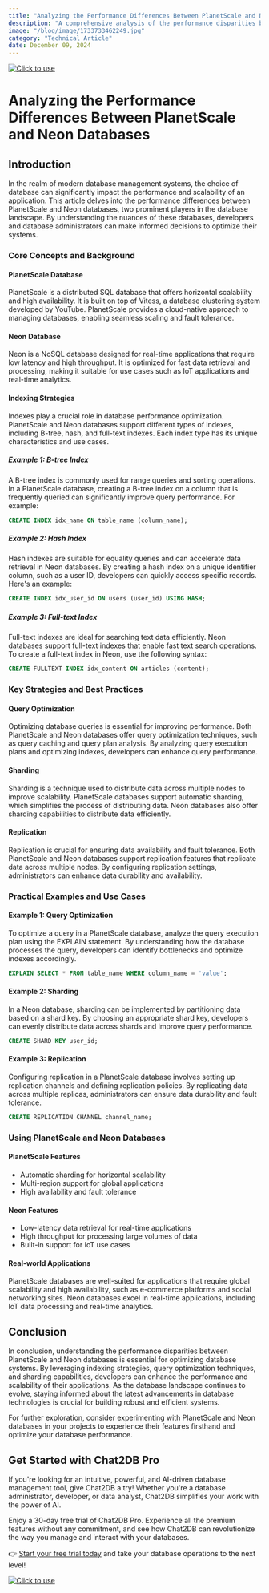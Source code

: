 ```yaml
---
title: "Analyzing the Performance Differences Between PlanetScale and Neon Databases"
description: "A comprehensive analysis of the performance disparities between PlanetScale and Neon databases, exploring their features, optimizations, and real-world applications."
image: "/blog/image/1733733462249.jpg"
category: "Technical Article"
date: December 09, 2024
---
```

[![Click to use](/image/blog/bg/chat2db1.png)](https://app.chat2db.ai/)
# Analyzing the Performance Differences Between PlanetScale and Neon Databases


<Authors date="December 09, 2024">
  <Author name="Jing" link="https://chat2db.ai" />
</Authors>

## Introduction

In the realm of modern database management systems, the choice of database can significantly impact the performance and scalability of an application. This article delves into the performance differences between PlanetScale and Neon databases, two prominent players in the database landscape. By understanding the nuances of these databases, developers and database administrators can make informed decisions to optimize their systems.

### Core Concepts and Background

#### PlanetScale Database

PlanetScale is a distributed SQL database that offers horizontal scalability and high availability. It is built on top of Vitess, a database clustering system developed by YouTube. PlanetScale provides a cloud-native approach to managing databases, enabling seamless scaling and fault tolerance.

#### Neon Database

Neon is a NoSQL database designed for real-time applications that require low latency and high throughput. It is optimized for fast data retrieval and processing, making it suitable for use cases such as IoT applications and real-time analytics.

#### Indexing Strategies

Indexes play a crucial role in database performance optimization. PlanetScale and Neon databases support different types of indexes, including B-tree, hash, and full-text indexes. Each index type has its unique characteristics and use cases.

##### Example 1: B-tree Index

A B-tree index is commonly used for range queries and sorting operations. In a PlanetScale database, creating a B-tree index on a column that is frequently queried can significantly improve query performance. For example:

```sql
CREATE INDEX idx_name ON table_name (column_name);
```

##### Example 2: Hash Index

Hash indexes are suitable for equality queries and can accelerate data retrieval in Neon databases. By creating a hash index on a unique identifier column, such as a user ID, developers can quickly access specific records. Here's an example:

```sql
CREATE INDEX idx_user_id ON users (user_id) USING HASH;
```

##### Example 3: Full-text Index

Full-text indexes are ideal for searching text data efficiently. Neon databases support full-text indexes that enable fast text search operations. To create a full-text index in Neon, use the following syntax:

```sql
CREATE FULLTEXT INDEX idx_content ON articles (content);
```

### Key Strategies and Best Practices

#### Query Optimization

Optimizing database queries is essential for improving performance. Both PlanetScale and Neon databases offer query optimization techniques, such as query caching and query plan analysis. By analyzing query execution plans and optimizing indexes, developers can enhance query performance.

#### Sharding

Sharding is a technique used to distribute data across multiple nodes to improve scalability. PlanetScale databases support automatic sharding, which simplifies the process of distributing data. Neon databases also offer sharding capabilities to distribute data efficiently.

#### Replication

Replication is crucial for ensuring data availability and fault tolerance. Both PlanetScale and Neon databases support replication features that replicate data across multiple nodes. By configuring replication settings, administrators can enhance data durability and availability.

### Practical Examples and Use Cases

#### Example 1: Query Optimization

To optimize a query in a PlanetScale database, analyze the query execution plan using the EXPLAIN statement. By understanding how the database processes the query, developers can identify bottlenecks and optimize indexes accordingly.

```sql
EXPLAIN SELECT * FROM table_name WHERE column_name = 'value';
```

#### Example 2: Sharding

In a Neon database, sharding can be implemented by partitioning data based on a shard key. By choosing an appropriate shard key, developers can evenly distribute data across shards and improve query performance.

```sql
CREATE SHARD KEY user_id;
```

#### Example 3: Replication

Configuring replication in a PlanetScale database involves setting up replication channels and defining replication policies. By replicating data across multiple replicas, administrators can ensure data durability and fault tolerance.

```sql
CREATE REPLICATION CHANNEL channel_name;
```

### Using PlanetScale and Neon Databases

#### PlanetScale Features

- Automatic sharding for horizontal scalability
- Multi-region support for global applications
- High availability and fault tolerance

#### Neon Features

- Low-latency data retrieval for real-time applications
- High throughput for processing large volumes of data
- Built-in support for IoT use cases

#### Real-world Applications

PlanetScale databases are well-suited for applications that require global scalability and high availability, such as e-commerce platforms and social networking sites. Neon databases excel in real-time applications, including IoT data processing and real-time analytics.

## Conclusion

In conclusion, understanding the performance disparities between PlanetScale and Neon databases is essential for optimizing database systems. By leveraging indexing strategies, query optimization techniques, and sharding capabilities, developers can enhance the performance and scalability of their applications. As the database landscape continues to evolve, staying informed about the latest advancements in database technologies is crucial for building robust and efficient systems.

For further exploration, consider experimenting with PlanetScale and Neon databases in your projects to experience their features firsthand and optimize your database performance.

## Get Started with Chat2DB Pro

If you're looking for an intuitive, powerful, and AI-driven database management tool, give Chat2DB a try! Whether you're a database administrator, developer, or data analyst, Chat2DB simplifies your work with the power of AI.

Enjoy a 30-day free trial of Chat2DB Pro. Experience all the premium features without any commitment, and see how Chat2DB can revolutionize the way you manage and interact with your databases.

👉 [Start your free trial today](https://app.chat2db.ai/) and take your database operations to the next level!

[![Click to use](/image/blog/bg/chat2db.jpg)](https://app.chat2db.ai/)